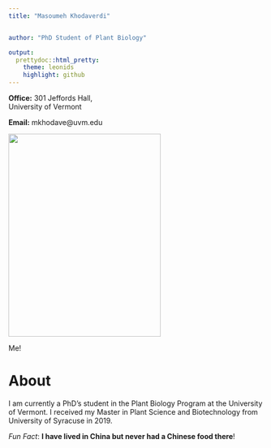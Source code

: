 ```yaml
---
title: "Masoumeh Khodaverdi"


author: "PhD Student of Plant Biology"

output: 
  prettydoc::html_pretty:
    theme: leonids
    highlight: github
---
```

<p align="center">

**Office:** 301 Jeffords Hall, <br>
University of Vermont

    
**Email:** mkhodave@uvm.edu   

<img src="image.jpeg" width="300" height="400" />

Me!

# About

I am currently a PhD’s student in the Plant Biology Program at the University of Vermont. I received my Master  in Plant Science and Biotechnology from University of Syracuse in 2019.


*Fun Fact*: **I have lived in China but never had a Chinese food there**!
